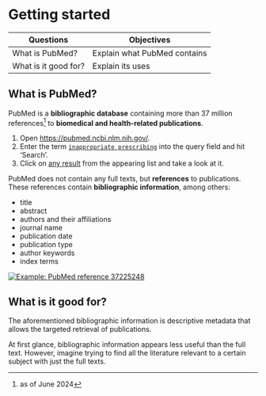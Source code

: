 # Getting started

:::{.callout-note title="Overview" icon=false appearance="default"}
|    Questions         | Objectives                   |
|----------------------|------------------------------|
| What is PubMed?      | Explain what PubMed contains |
| What is it good for? | Explain its uses             |
:::


## What is PubMed?

PubMed is a **bibliographic database** containing more than 37 million references[^1] to
 **biomedical and health-related publications**. 

[^1]: as of June 2024

:::{.callout-caution title="What can I find on PubMed?" icon=false appearance="default"}
1. Open <https://pubmed.ncbi.nlm.nih.gov/>.
2. Enter the term [`inappropriate prescribing`](https://pubmed.ncbi.nlm.nih.gov/?term=inappropriate+prescribing) into the query field and hit 'Search'.
3. Click on [any result](https://pubmed.ncbi.nlm.nih.gov/37225248/) from the appearing list and take a look at it.
:::

:::{.callout-tip title="Answer" icon=false appearance="default"}
PubMed does not contain any full texts, but **references** to publications. 
These references contain **bibliographic information**, among others:

- title
- abstract
- authors and their affiliations
- journal name
- publication date
- publication type
- author keywords
- index terms
:::

[![Example: PubMed reference 37225248](./fig/example_37225248.jpg)](https://pubmed.ncbi.nlm.nih.gov/37225248/){fig-alt="Screenshot of PMID 37225248"}


## What is it good for?

The aforementioned bibliographic information is descriptive metadata that allows
the targeted retrieval of publications.

At first glance, bibliographic information appears less useful than the full 
text. However, imagine trying to find all the literature relevant to a certain 
subject with just the full texts.


